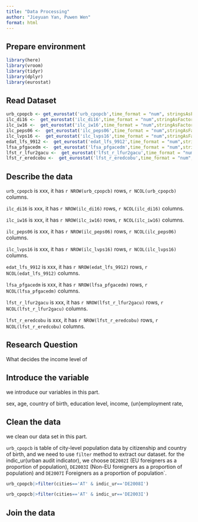 ```yaml
---
title: "Data Processing"
author: "Jieyuan Yan, Puwen Wen"
format: html
---
```


## Prepare environment
```r
library(here)
library(vroom)
library(tidyr)
library(dplyr)
library(eurostat)
```

## Read Dataset
```r
urb_cpopcb <- get_eurostat('urb_cpopcb',time_format = "num", stringsAsFactors = TRUE)
ilc_di16 <-  get_eurostat('ilc_di16',time_format = "num",stringAsFactors = TRUE)
ilc_iw16 <-  get_eurostat('ilc_iw16',time_format = "num",stringAsFactors = TRUE)
ilc_peps06 <-  get_eurostat('ilc_peps06',time_format = "num",stringAsFactors = TRUE)
ilc_lvps16 <-  get_eurostat('ilc_lvps16',time_format = "num",stringAsFactors = TRUE)
edat_lfs_9912 <-  get_eurostat('edat_lfs_9912',time_format = "num",stringAsFactors = TRUE)
lfsa_pfgacedm <-  get_eurostat('lfsa_pfgacedm',time_format = "num",stringAsFactors = TRUE)
lfst_r_lfur2gacu <-  get_eurostat('lfst_r_lfur2gacu',time_format = "num",stringAsFactors = TRUE)
lfst_r_eredcobu <-  get_eurostat('lfst_r_eredcobu',time_format = "num",stringAsFactors = TRUE)
```

## Describe the data

`urb_cpopcb` is xxx, it has `r NROW(urb_cpopcb)` rows, `r NCOL(urb_cpopcb)` columns.

`ilc_di16` is xxx, it has `r NROW(ilc_di16)` rows, `r NCOL(ilc_di16)` columns.

`ilc_iw16` is xxx, it has `r NROW(ilc_iw16)` rows, `r NCOL(ilc_iw16)` columns.

`ilc_peps06` is xxx, it has `r NROW(ilc_peps06)` rows, `r NCOL(ilc_peps06)` columns.

`ilc_lvps16` is xxx, it has `r NROW(ilc_lvps16)` rows, `r NCOL(ilc_lvps16)` columns.

`edat_lfs_9912` is xxx, it has `r NROW(edat_lfs_9912)` rows, `r NCOL(edat_lfs_9912)` columns.

`lfsa_pfgacedm` is xxx, it has `r NROW(lfsa_pfgacedm)` rows, `r NCOL(lfsa_pfgacedm)` columns.

`lfst_r_lfur2gacu` is xxx, it has `r NROW(lfst_r_lfur2gacu)` rows, `r NCOL(lfst_r_lfur2gacu)` columns.

`lfst_r_eredcobu` is xxx, it has `r NROW(lfst_r_eredcobu)` rows, `r NCOL(lfst_r_eredcobu)` columns.

## Research Question

What decides the income level of 

## Introduce the variable

we introduce our variables in this part.



sex, age, country of birth, education level, income, (un)employment rate, 

## Clean the data

we clean our data set in this part.

`urb_cpopcb` is table of city-level population data by citizenship and country of birth, and we need to use `filter` method to extract our dataset.
for the indic_ur(urban audit indicator), we choose `DE2002I` (EU foreigners as a proportion of population), `DE2003I` (Non-EU foreigners as a proportion of population) and `DE2007I` Foreigners as a proportion of population`.

```r
urb_cpopcb|>filter(cities=='AT' & indic_ur=='DE2008I')
```
```r
urb_cpopcb|>filter(cities=='AT' & indic_ur=='DE2003I')
```



## Join the data

##


